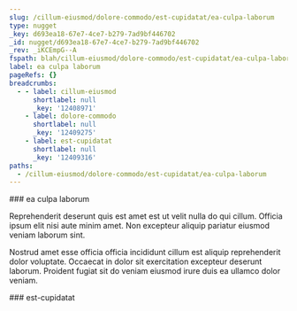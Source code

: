 ```yaml
---
slug: /cillum-eiusmod/dolore-commodo/est-cupidatat/ea-culpa-laborum
type: nugget
_key: d693ea18-67e7-4ce7-b279-7ad9bf446702
_id: nugget/d693ea18-67e7-4ce7-b279-7ad9bf446702
_rev: _iKCEmpG--A
fspath: blah/cillum-eiusmod/dolore-commodo/est-cupidatat/ea-culpa-laborum.md
label: ea culpa laborum
pageRefs: {}
breadcrumbs:
  - - label: cillum-eiusmod
      shortlabel: null
      _key: '12408971'
    - label: dolore-commodo
      shortlabel: null
      _key: '12409275'
    - label: est-cupidatat
      shortlabel: null
      _key: '12409316'
paths:
  - /cillum-eiusmod/dolore-commodo/est-cupidatat/ea-culpa-laborum
---
```


<NuggetArea>
<Nugget slug="/cillum-eiusmod/dolore-commodo/est-cupidatat/ea-culpa-laborum" type="nugget" _key="d693ea18-67e7-4ce7-b279-7ad9bf446702" _id="nugget/d693ea18-67e7-4ce7-b279-7ad9bf446702" _rev="_iKCEmpG--A" fspath="blah/cillum-eiusmod/dolore-commodo/est-cupidatat/ea-culpa-laborum.md" label="ea culpa laborum" paths="/cillum-eiusmod/dolore-commodo/est-cupidatat/ea-culpa-laborum">
<NuggetBody>
### ea culpa laborum

Reprehenderit deserunt quis est amet est ut velit nulla do qui cillum. Officia ipsum elit nisi aute minim amet. Non excepteur aliquip pariatur eiusmod veniam laborum sint.

Nostrud amet esse officia officia incididunt cillum est aliquip reprehenderit dolor voluptate. Occaecat in dolor sit exercitation excepteur deserunt laborum. Proident fugiat sit do veniam eiusmod irure duis ea ullamco dolor veniam.

</NuggetBody>
<Breadcrumbs>
<Crumbs>
<Crumb _key="12408971" label="cillum-eiusmod" /><Crumb _key="12409275" label="dolore-commodo" /><Crumb _key="12409316" label="est-cupidatat" />
</Crumbs>
</Breadcrumbs>
</Nugget>

<NuggetsInbound>
</NuggetsInbound>
<NuggetsOutbound>
</NuggetsOutbound>
</NuggetArea>
<PassagesInbound>
<Passage direction="inbound" type="passage" _key="12409316" _id="passage/12409316" _rev="_iKCEmpG--_" label="est-cupidatat" passage="est-cupidatat" fspath="blah/cillum-eiusmod/dolore-commodo/est-cupidatat" paths="/cillum-eiusmod/dolore-commodo/est-cupidatat" slug="/cillum-eiusmod/dolore-commodo/est-cupidatat">
<NuggetBody>
### est-cupidatat

</NuggetBody>
<Breadcrumbs>
<Crumbs>
<Crumb _key="12408971" label="cillum-eiusmod" /><Crumb _key="12409275" label="dolore-commodo" />
</Crumbs>
</Breadcrumbs>
</Passage>

</PassagesInbound>
<PassagesOutbound>
</PassagesOutbound>